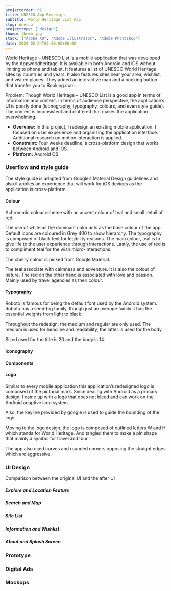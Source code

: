 ```yaml
---
projectorder: 02
title: UNESCO App Redesign
subtitle: World Heritage List App
slug: unesco
projecttype: ["design"]
thumb: thumb.jpg
stack: ["Adobe XD", "Adobe Illustrator", "Adobe Photoshop"]
date: 2020-02-24T00:00:00+00:00
---
```


<article>

World Heritage – UNESCO List is a mobile application that was developed by the Appworldheritage. It is available in both Android and iOS without limiting to phone and tablet. It features a list of UNESCO World Heritage sites by countries and years. It also features sites near your area, wishlist, and visited places. They added an interactive map and a booking button that transfer you to Booking.com.

Problem: Though World Heritage – UNESCO List is a good app in terms of information and content. In terms of audience perspective, the application’s UI is poorly done (iconography, typography, colours, and even style guide). The content is inconsistent and cluttered that makes the application overwhelming.

  - **Overview:** In this project, I redesign an existing mobile application. I focused on user experience and organizing the application interface. Additional research on motion interaction is applied.
  - **Constraint:** Four weeks deadline, a cross-platform design that works between Android and iOS.
  - **Platform:** Android OS

</article>

<article>

  ### Userflow and style guide

  The style guide is adapted from Google’s Material Design guidelines and also it applies an experience that will work for iOS devices as the application is cross-platform.

  #### Colour
  
  Achromatic colour scheme with an accent colour of teal and small detail of red.

  The use of white as the dominant color acts as the base colour of the app. Default icons are coloured in Grey 400 to show hierarchy. The typography is composed of black text for legibility reasons. The main colour, teal is to give life to the user experience through interactions. Lastly, the use of red is to compliment teal for the wish micro-interactions.

  The cherry colour is picked from Google Material.

  The teal associate with calmness and adventure. It is also the colour of nature. The red on the other hand is associated with love and passion. Mainly used by travel agencies as their colour.

  #### Typography

  Roboto is famous for being the default font used by the Android system. Roboto has a semi-big family, though just an average family it has the essential weights from light to black.

  Throughout the redesign, the medium and regular are only used. The medium is used for headline and readability, the latter is used for the body.

  Sized used for the title is 20 and the body is 14.

  #### Iconography

  #### Components

  #### Logo

  Similar to every mobile application this application’s redesigned logo is composed of the pictorial mark. Since dealing with Android as a primary design, I came up with a logo that does not bleed and can work on the Android adaptive icon system. 

  Also, the keyline provided by google is used to guide the bounding of the logo.

  Moving to the logo design, the logo is composed of outlined letters W and H which stands for World Heritage. And tangled them to make a pin shape that mainly a symbol for travel and tour.

  The app also used curves and rounded corners opposing the straight edges which are aggressive.

</article>

<article>

  ### UI Design

  Comparison between the original UI and the after UI

  ##### Explore and Location Feature

  ##### Search and Map

  ##### Site List

  ##### Information and Wishlist

  ##### About and Splash Screen

</article>

<article>

### Prototype
<OhNo frameurl="https://xd.adobe.com/view/2b49ec3c-f173-4f6a-70fc-9557920db1c4-5d78/screen/0967d23d-215e-4ded-ab3c-ff8c3beeabe2?fullscreen"/>

</article>

<article>

### Digital Ads

</article>

<article>

### Mockups

</article>